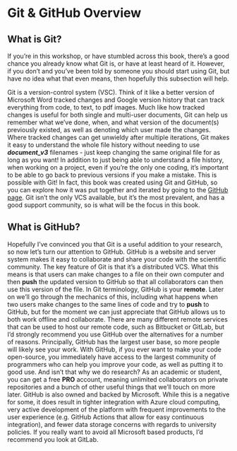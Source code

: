 # Git & GitHub Overview
## What is Git?

If you're in this workshop, or have stumbled across this book, there's a good chance you already know what Git is, or have at least heard of it.
However, if you don't and you've been told by someone you should start using Git, but have no idea what that even means, then hopefully this subsection will help.

Git is a version-control system (VSC).
Think of it like a better version of Microsoft Word tracked changes and Google version history that can track everything from code, to text, to pdf images.
Much like how tracked changes is useful for both single and multi-user documents, Git can help us remember what we've done, when, and what version of the document(s) previously existed, as well as denoting which user made the changes.
Where tracked changes can get unwieldy after multiple iterations, Git makes it easy to understand the whole file history without needing to use ***document_v3*** filenames - just keep changing the same original file for as long as you want!
In addition to just being able to understand a file history, when working on a project, even if you're the only one coding, it's important to be able to go back to previous versions if you make a mistake.
This is possible with Git!
In fact, this book was created using Git and GitHub, so you can explore how it was put together and iterated by going to the [GitHub page]().
Git isn't the only VCS available, but it's the most prevalent, and has a good support community, so is what will be the focus in this book.

## What is GitHub?

Hopefully I've convinced you that Git is a useful addition to your research, so now let's turn our attention to GitHub.
GitHub is a website and server system makes it easy to collaborate and share your code with the scientific community.
The key feature of Git is that it's a distributed VCS.
What this means is that users can make changes to a file on their own computer and then **push** the updated version to GitHub so that all collaborators can then use this version of the file.
In Git terminology, GitHub is your **remote**.
Later on we'll go through the mechanics of this, including what happens when two users make changes to the same lines of code and try to **push** to GitHub, but for the moment we can just appreciate that GitHub allows us to both work offline and collaborate.
There are many different remote services that can be used to host our remote code, such as Bitbucket or GitLab, but I'd strongly recommend you use GitHub over the alternatives for a number of reasons.
Principally, GitHub has the largest user base, so more people will likely see your work.
With GitHub, if you ever want to make your code open-source, you immediately have access to the largest community of programmers who can help you improve your code, as well as putting it to good use.
And isn't that why we do research?
As an academic or student, you can get a free **PRO** account, meaning unlimited collaborators on private repositories and a bunch of other useful things that we'll touch on more later.
GitHub is also owned and backed by Microsoft.
While this is a negative for some, it does result in tighter integration with Azure cloud computing, very active development of the platform with frequent improvements to the user experience (e.g. GitHub Actions that allow for easy continuous integration), and fewer data storage concerns with regards to university policies.
If you really want to avoid all Microsoft based products, I'd recommend you look at GitLab.